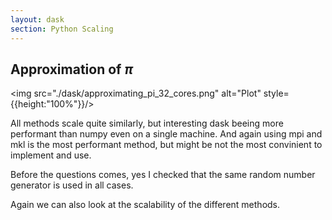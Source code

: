 ```yaml
---
layout: dask
section: Python Scaling
---
```


## Approximation of $\pi$

<img src="./dask/approximating_pi_32_cores.png" alt="Plot" style={{height:"100%"}}/>



<Note>

All methods scale quite similarly, but interesting dask beeing more performant than numpy
even on a single machine. And again using mpi and mkl is the most performant method, but might be not the most convinient to implement and use.

Before the questions comes, yes I checked that the same random number generator is used in all cases.

Again we can also look at the scalability of the different methods.

</Note>

<Navbar sections={false} />


